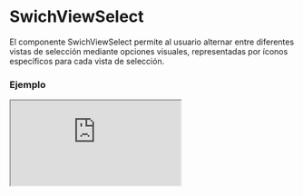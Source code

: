 
# SwichViewSelect

El componente SwichViewSelect permite al usuario alternar entre diferentes vistas de selección mediante opciones visuales, representadas por íconos específicos para cada vista de selección.

### Ejemplo

<Iframe minHeightIframe="30dvh" src="https://fenextjs-component-storybook.vercel.app/iframe.html?args=&id=swichview-select--index&viewMode=story" />

### Importacion

Para importar el componente SwichViewSelect, se puede hacer desde fenextjs

```tsx copy
import { SwichViewSelect } from "fenextjs";
```

### Parametros

| Parametro | Tipo | Requerido | Default | Descripcion |
| --------- | ---- | --------- | ------- | ----------- |
| className | string | no | "" | Clase CSS para el contenedor del componente. |
| defaultValue | "fenext-swich-view-select-box" \| "fenext-swich-view-select-list" \| "fenext-swich-view-select-normal" | no | "fenext-swich-view-select-normal" | Valor predeterminado de la vista de selección inicial. |
| onChange | (e?: SwichViewSelectType) =\> void | no | undefined | Función que se ejecuta al seleccionar una nueva vista. |

### Storybook

Para ver el storybook del componente lo puede hacer con este [link](https://fenextjs-component-storybook.vercel.app/?path=/story/swichview-select--index)

### Usos

- Ejemplo básico

```tsx copy
<SwichViewSelect />
```

- Con valor predeterminado y función de cambio

```tsx copy
<SwichViewSelect defaultValue="fenext-swich-view-select-box" onChange={(e) => console.log("Vista seleccionada:", e)} />
```

- Aplicando una clase personalizada

```tsx copy
<SwichViewSelect className="custom-class" />
```


